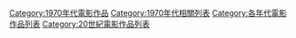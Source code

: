 [[Category:1970年代電影作品|Category:1970年代電影作品]]
[[Category:1970年代相關列表|Category:1970年代相關列表]]
[[Category:各年代電影作品列表|Category:各年代電影作品列表]]
[[Category:20世紀電影作品列表|Category:20世紀電影作品列表]]